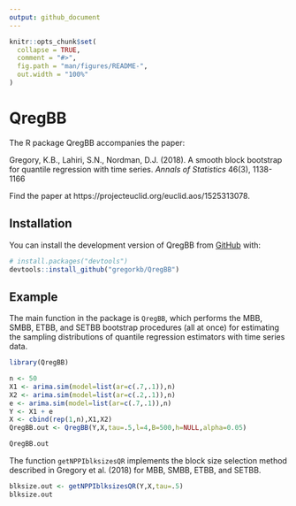 ```yaml
---
output: github_document
---
```


<!-- README.md is generated from README.Rmd. Please edit that file -->

```r
knitr::opts_chunk$set(
  collapse = TRUE,
  comment = "#>",
  fig.path = "man/figures/README-",
  out.width = "100%"
)
```

# QregBB

<!-- badges: start -->
<!-- badges: end -->

The R package QregBB accompanies the paper: 

Gregory, K.B., Lahiri, S.N., Nordman, D.J. (2018). A smooth block bootstrap for quantile regression with time series. *Annals of Statistics* 46(3), 1138-1166

Find the paper at https://projecteuclid.org/euclid.aos/1525313078.

## Installation

You can install the development version of QregBB from [GitHub](https://github.com/) with:

``` r
# install.packages("devtools")
devtools::install_github("gregorkb/QregBB")
```

## Example

The main function in the package is `QregBB`, which performs the MBB, SMBB, ETBB, and SETBB bootstrap procedures (all at once) for estimating the sampling distributions of quantile regression estimators with time series data. 

```r
library(QregBB)

n <- 50
X1 <- arima.sim(model=list(ar=c(.7,.1)),n)
X2 <- arima.sim(model=list(ar=c(.2,.1)),n)
e <- arima.sim(model=list(ar=c(.7,.1)),n)
Y <- X1 + e
X <- cbind(rep(1,n),X1,X2)
QregBB.out <- QregBB(Y,X,tau=.5,l=4,B=500,h=NULL,alpha=0.05)

QregBB.out
```

The function `getNPPIblksizesQR` implements the block size selection method described in Gregory et al. (2018) for MBB, SMBB, ETBB, and SETBB.

```r
blksize.out <- getNPPIblksizesQR(Y,X,tau=.5)
blksize.out
```
<!--
You'll still need to render `README.Rmd` regularly, to keep `README.md` up-to-date. `devtools::build_readme()` is handy for this. You could also use GitHub Actions to re-render `README.Rmd` every time you push. An example workflow can be found here: <https://github.com/r-lib/actions/tree/v1/examples>.

You can also embed plots, for example:

```r
plot(pressure)
```

In that case, don't forget to commit and push the resulting figure files, so they display on GitHub and CRAN.
-->